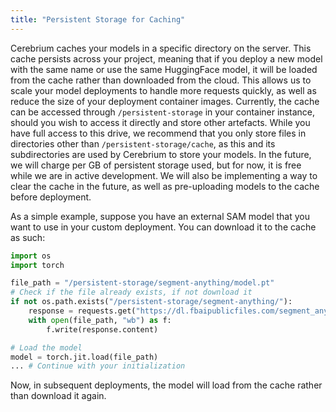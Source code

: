 ```yaml
---
title: "Persistent Storage for Caching"
---
```


Cerebrium caches your models in a specific directory on the server. This cache
persists across your project, meaning that if you deploy a new model with the same
name or use the same HuggingFace model, it will be loaded from the cache rather than downloaded from the cloud. This allows us to scale your model deployments to handle more requests quickly, as well as reduce the size of your deployment container images. Currently, the cache can be accessed through `/persistent-storage` in your container instance,
should you wish to access it directly and store other artefacts. While you have full access to this drive, we recommend that you only
store files in directories other than `/persistent-storage/cache`, as this and its subdirectories are used by Cerebrium to store your models.
In the future, we will charge per GB of persistent storage used, but for now, it is free while
we are in active development. We will also be implementing a way to clear the cache in the future, as well as pre-uploading
models to the cache before deployment.

As a simple example, suppose you have an external SAM model that you want to use in your custom deployment. You can download it to the cache
as such:

```python
import os
import torch

file_path = "/persistent-storage/segment-anything/model.pt"
# Check if the file already exists, if not download it
if not os.path.exists("/persistent-storage/segment-anything/"):
    response = requests.get("https://dl.fbaipublicfiles.com/segment_anything/sam_vit_h_4b8939.pth")
    with open(file_path, "wb") as f:
        f.write(response.content)

# Load the model
model = torch.jit.load(file_path)
... # Continue with your initialization
```

Now, in subsequent deployments, the model will load from the cache rather than download it again.
